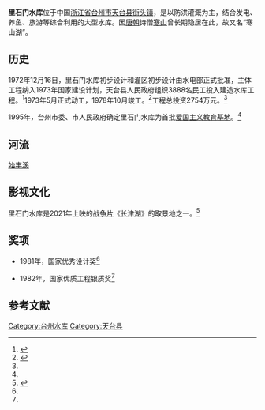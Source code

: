 {{Infobox reservoir
|name                     = 里石门水库
|nickname                 = 寒山湖
|image                    = 
|image_caption            = 
|map                      = 
|map_caption              = 
|code                     = BGD11310262
|class                    = 大（二）型水库
|location_of_reservoir    = [[浙江省|浙江省]][[台州市|台州市]][[天台县|天台县]][[街头镇|街头镇]]
|location_of_dam          = 
|inflow                   = 
|outflow                  = 
|catchment_area           = 296
|reservoir_area           = 
|mean_depth               = 
|maximum_depth            = 
|flood_level              = 
|normal_water_level       = 176.04
|dead_water_level         = 156.04
|water_quality            = 
|island                   = 
|maximum_storage_capacity = 1.99亿
|normal_storage_capacity = 
|dead_storage_capacity = 
|type_of_dam = 
|elevation_of_dam = 
|height_of_dam = 
|length_of_dam = 
|width_of_dam = 
|installed_capacity = 
|start = 
|complete = 
|cost = 
|emigrate = 
|latd = 29
|latm = 03
|lats = 54
|latNS = N
|longd = 120
|longm = 46
|longs = 03
|longEW = E
|website = 
|footnotes = <ref>{{cite web |url=http://220.191.232.19/client/oldweb/zhengfu/ttlsm/index.html |title=存档副本 |accessdate=2010-07-26 |deadurl=yes |archiveurl=https://web.archive.org/web/20091009094135/http://220.191.232.19/client/oldweb/zhengfu/ttlsm/index.html |archivedate=2009-10-09 }}</ref>
}}
'''里石门水库'''位于中国[[浙江省|浙江省]][[台州市|台州市]][[天台县|天台县]][[街头镇|街头镇]]，是以防洪灌溉为主，结合发电、养鱼、旅游等综合利用的大型水库。因[[唐朝|唐朝]]诗僧[[寒山|寒山]]曾长期隐居在此，故又名“寒山湖”。

==历史==
1972年12月16日，里石门水库初步设计和灌区初步设计由水电部正式批准，主体工程纳入1973年国家建设计划，天台县人民政府组织3888名民工投入建造水库工程。<ref>{{cite news |title=激流勇进70年，被称为“保命库”的里石门水库，给天台人民带来幸福感 |url=https://www.sohu.com/a/347768722_684405 |accessdate=2021-11-01 |work=搜狐 |date=2019-10-17}}</ref>1973年5月正式动工，1978年10月竣工。<ref name="water">{{cite news |title=里石门水库建设背后的故事，您知道吗？ |url=https://www.sohu.com/a/209751694_181377 |accessdate=2021-11-01 |work=搜狐 |date=2017-12-10}}</ref>工程总投资2754万元。<ref name="water"/>

1995年，台州市委、市人民政府确定里石门水库为首批[[全国爱国主义教育示范基地|爱国主义教育基地]]。<ref name="water"/>

==河流==
[[始丰溪|始丰溪]]

==影视文化==
里石门水库是2021年上映的[[战争片|战争片]]《[[长津湖_(电影)|长津湖]]》的取景地之一。<ref>{{cite news |author1=吴丹 |title=2天6亿票房！《长津湖》这些大场面是在长兴煤山货运站 |url=https://zjnews.zjol.com.cn/202110/t20211002_23176675.shtml |accessdate=2021-11-01 |work=浙江新闻 |date=2021-10-02}}</ref>

==奖项==
*1981年，国家优秀设计奖<ref name="water"/>

*1982年，国家优质工程银质奖<ref name="water"/>

==参考文献==
<div class="references-small">
<references></references>
</div>

{{DEFAULTSORT:Li里石门水库}}
[[Category:台州水库|Category:台州水库]]
[[Category:天台县|Category:天台县]]